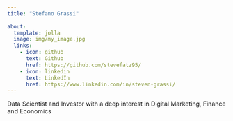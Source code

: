 ```yaml
---
title: "Stefano Grassi"
  
about:
  template: jolla
  image: img/my_image.jpg
  links:
    - icon: github
      text: Github
      href: https://github.com/stevefatz95/
    - icon: linkedin
      text: LinkedIn
      href: https://www.linkedin.com/in/steven-grassi/
---
```


Data Scientist and Investor with a deep interest in Digital Marketing, Finance and Economics


